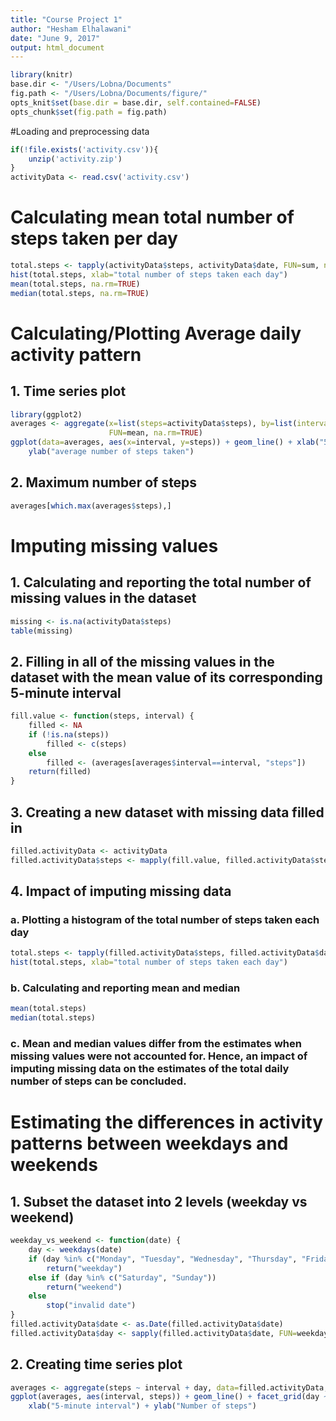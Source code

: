 ---
title: "Course Project 1"
author: "Hesham Elhalawani"
date: "June 9, 2017"
output: html_document
---
```{r, Echo = TRUE}
library(knitr)
base.dir <- "/Users/Lobna/Documents"
fig.path <- "/Users/Lobna/Documents/figure/"
opts_knit$set(base.dir = base.dir, self.contained=FALSE)
opts_chunk$set(fig.path = fig.path) 
```

#Loading and preprocessing data


```{r, echo = TRUE}
if(!file.exists('activity.csv')){
    unzip('activity.zip')
}
activityData <- read.csv('activity.csv')
```

# Calculating mean total number of steps taken per day

```{r, echo = TRUE}
total.steps <- tapply(activityData$steps, activityData$date, FUN=sum, na.rm=TRUE)
hist(total.steps, xlab="total number of steps taken each day")
mean(total.steps, na.rm=TRUE)
median(total.steps, na.rm=TRUE)
```


# Calculating/Plotting Average daily activity pattern

## 1. Time series plot

```{r, echo = TRUE}
library(ggplot2)
averages <- aggregate(x=list(steps=activityData$steps), by=list(interval=activityData$interval),
                      FUN=mean, na.rm=TRUE)
ggplot(data=averages, aes(x=interval, y=steps)) + geom_line() + xlab("5-minute interval") +
    ylab("average number of steps taken")
```

## 2. Maximum number of steps

```{r, echo = TRUE}
averages[which.max(averages$steps),]
```


# Imputing missing values

## 1. Calculating and reporting the total number of missing values in the dataset

```{r, echo = TRUE}
missing <- is.na(activityData$steps)
table(missing)
```

## 2. Filling in all of the missing values in the dataset with the mean value of its corresponding 5-minute interval

```{r, echo = TRUE}
fill.value <- function(steps, interval) {
    filled <- NA
    if (!is.na(steps))
        filled <- c(steps)
    else
        filled <- (averages[averages$interval==interval, "steps"])
    return(filled)
}
```

## 3. Creating a new dataset with missing data filled in

```{r, echo = TRUE}
filled.activityData <- activityData
filled.activityData$steps <- mapply(fill.value, filled.activityData$steps, filled.activityData$interval)
```

## 4. Impact of imputing missing data

### a. Plotting a histogram of the total number of steps taken each day

```{r, echo = TRUE}
total.steps <- tapply(filled.activityData$steps, filled.activityData$date, FUN=sum)
hist(total.steps, xlab="total number of steps taken each day")
```

### b. Calculating and reporting mean and median
```{r, echo = TRUE}
mean(total.steps)
median(total.steps)
```

### c. Mean and median values differ from the estimates when missing values were not accounted for. Hence, an impact of imputing missing data on the estimates of the total daily number of steps can be concluded.

# Estimating the differences in activity patterns between weekdays and weekends

## 1. Subset the dataset into 2 levels (weekday vs weekend)

```{r, echo = TRUE}
weekday_vs_weekend <- function(date) {
    day <- weekdays(date)
    if (day %in% c("Monday", "Tuesday", "Wednesday", "Thursday", "Friday"))
        return("weekday")
    else if (day %in% c("Saturday", "Sunday"))
        return("weekend")
    else
        stop("invalid date")
}
filled.activityData$date <- as.Date(filled.activityData$date)
filled.activityData$day <- sapply(filled.activityData$date, FUN=weekday_vs_weekend)
```

## 2. Creating time series plot

```{r, echo = TRUE}
averages <- aggregate(steps ~ interval + day, data=filled.activityData, mean)
ggplot(averages, aes(interval, steps)) + geom_line() + facet_grid(day ~ .) +
    xlab("5-minute interval") + ylab("Number of steps")
```

